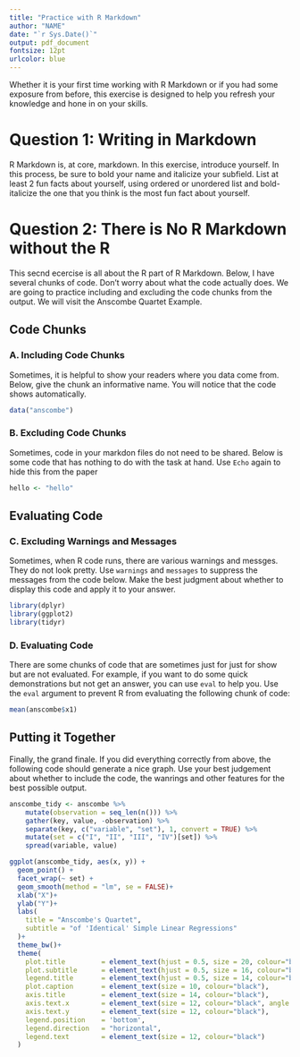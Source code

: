 ```yaml
---
title: "Practice with R Markdown"
author: "NAME"
date: "`r Sys.Date()`"
output: pdf_document
fontsize: 12pt
urlcolor: blue
---
```


Whether it is your first time working with R Markdown or if you had some exposure from before, this exercise is designed to help you refresh your knowledge and hone in on your skills. 

# Question 1: Writing in Markdown

R Markdown is, at core, markdown. In this exercise, introduce yourself. In this process, be sure to bold your name and italicize your subfield. List at least 2 fun facts about yourself, using ordered or unordered list and bold-italicize the one that you think is the most fun fact about yourself.



# Question 2: There is No R Markdown without the R

This secnd ecercise is all about the R part of R Markdown. Below, I have several chunks of code. Don't worry about what the code actually does. We are going to practice including and excluding the code chunks from the output. We will visit the Anscombe Quartet Example.

## Code Chunks

### A. Including Code Chunks

Sometimes, it is helpful to show your readers where you data come from. Below, give the chunk an informative name. You will notice that the code shows automatically.

```r
data("anscombe")
```

### B. Excluding Code Chunks

Sometimes, code in your markdon files do not need to be shared. Below is some code that has nothing to do with the task at hand. Use `Echo` again to hide this from the paper

```r
hello <- "hello"
```

## Evaluating Code

### C. Excluding Warnings and Messages

Sometimes, when R code runs, there are various warnings and messges. They do not look pretty. Use `warnings` and `messages` to suppress the messages from the code below. Make the best judgment about whether to display this code and apply it to your answer.

```r
library(dplyr)
library(ggplot2)
library(tidyr)
```

### D. Evaluating Code

There are some chunks of code that are sometimes just for just for show but are not evaluated. For example, if you want to do some quick demonstrations but not get an answer, you can use `eval` to help you. Use the `eval` argument to prevent R from evaluating the following chunk of code:

```r
mean(anscombe$x1)
```

## Putting it Together

Finally, the grand finale. If you did everything correctly from above, the following code should generate a nice graph. Use your best judgement about whether to include the code, the wanrings and other features for the best possible output.

```r
anscombe_tidy <- anscombe %>%
    mutate(observation = seq_len(n())) %>%
    gather(key, value, -observation) %>%
    separate(key, c("variable", "set"), 1, convert = TRUE) %>%
    mutate(set = c("I", "II", "III", "IV")[set]) %>%
    spread(variable, value)

ggplot(anscombe_tidy, aes(x, y)) +
  geom_point() +
  facet_wrap(~ set) +
  geom_smooth(method = "lm", se = FALSE)+
  xlab("X")+
  ylab("Y")+
  labs(
    title = "Anscombe's Quartet",
    subtitle = "of 'Identical' Simple Linear Regressions"
  )+
  theme_bw()+
  theme(
    plot.title         = element_text(hjust = 0.5, size = 20, colour="black", face = "bold"),
    plot.subtitle      = element_text(hjust = 0.5, size = 16, colour="black", face = "bold"),
    legend.title       = element_text(hjust = 0.5, size = 14, colour="black", face = "bold"),
    plot.caption       = element_text(size = 10, colour="black"),
    axis.title         = element_text(size = 14, colour="black"),
    axis.text.x        = element_text(size = 12, colour="black", angle = 0, hjust = 0.5),
    axis.text.y        = element_text(size = 12, colour="black"),
    legend.position    = 'bottom',
    legend.direction   = "horizontal",
    legend.text        = element_text(size = 12, colour="black")
  )
```


